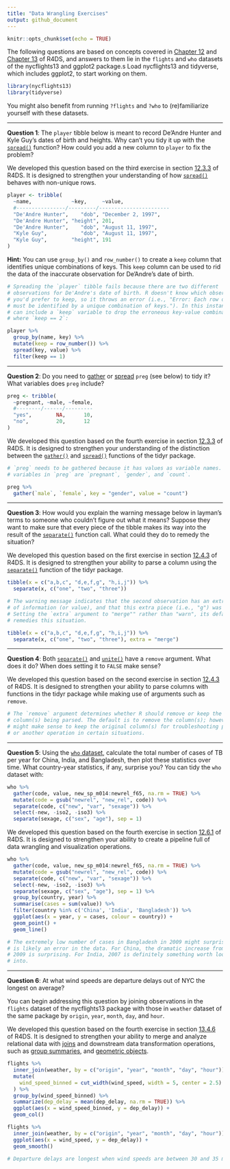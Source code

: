 ```yaml
---
title: "Data Wrangling Exercises"
output: github_document
---
```


```r
knitr::opts_chunk$set(echo = TRUE)
```

The following questions are based on concepts covered in [Chapter 12][12] and
[Chapter 13][13] of R4DS, and answers to them lie in the `flights` and `who`
datasets of the nycflights13 and ggplot2 package.s Load nycflights13 and
tidyverse, which includes ggplot2, to start working on them.

```r
library(nycflights13)
library(tidyverse)
```

You might also benefit from running `?flights` and `?who` to (re)familiarize
yourself with these datasets.

--- 

**Question 1**: The `player` tibble below is meant to record De'Andre Hunter and
Kyle Guy's dates of birth and heights. Why can't you tidy it up with the
[`spread()`][12.3.2] function? How could you add a new column to `player` to fix
the problem?

We developed this question based on the third exercise in section
[12.3.3][12.3.3] of R4DS. It is designed to strengthen your understanding of how
[`spread()`][12.3.2] behaves with non-unique rows.

```r
player <- tribble(
  ~name,             ~key,     ~value,
  #----------------/---------/-----------------------
  "De'Andre Hunter",    "dob", "December 2, 1997",
  "De'Andre Hunter", "height", 201,
  "De'Andre Hunter",    "dob", "August 11, 1997",
  "Kyle Guy",           "dob", "August 11, 1997",
  "Kyle Guy",        "height", 191
)
```

**Hint:** You can use `group_by()` and `row_number()` to create a `keep` column
that identifies unique combinations of keys. This `keep` column can be used to
rid the data of the inaccurate observation for De'Andre's date of birth.

```r
# Spreading the `player` tibble fails because there are two different
# observations for De'Andre's date of birth. R doesn't know which observation
# you'd prefer to keep, so it throws an error (i.e., "Error: Each row of output
# must be identified by a unique combination of keys."). In this instance, you
# can include a `keep` variable to drop the erroneous key-value combination
# where `keep == 2`:

player %>% 
  group_by(name, key) %>% 
  mutate(keep = row_number()) %>% 
  spread(key, value) %>% 
  filter(keep == 1)
```

---

**Question 2**: Do you need to [gather][12.3.1] or [spread][12.3.2] `preg` (see
below) to tidy it? What variables does `preg` include?
```r
preg <- tribble(
  ~pregnant, ~male, ~female,
  #--------/------/---------
  "yes",        NA,      10,
  "no",         20,      12
)
```

We developed this question based on the fourth exercise in section
[12.3.3][12.3.3] of R4DS. It is designed to strengthen your understanding of the
distinction between the [`gather()`][12.3.1] and [`spread()`][12.3.2] functions
of the tidyr package.

```r
# `preg` needs to be gathered because it has values as variable names. The
# variables in `preg` are `pregnant`, `gender`, and `count`.

preg %>% 
  gather(`male`, `female`, key = "gender", value = "count")
```

---

**Question 3**: How would you explain the warning message below in layman's
terms to someone who couldn't figure out what it means? Suppose they want to
make sure that every piece of the tibble makes its way into the result of the
[`separate()`][12.4.1] function call. What could they do to remedy the
situation?

We developed this question based on the first exercise in section
[12.4.3][12.4.3] of R4DS. It is designed to strengthen your ability to parse a
column using the [`separate()`][12.4.1] function of the tidyr package.

```r
tibble(x = c("a,b,c", "d,e,f,g", "h,i,j")) %>% 
  separate(x, c("one", "two", "three"))
```

```r
# The warning message indicates that the second observation has an extra piece
# of information (or value), and that this extra piece (i.e., "g") was dropped.
# Setting the `extra` argument to "merge"" rather than "warn", its default,
# remedies this situation.

tibble(x = c("a,b,c", "d,e,f,g", "h,i,j")) %>% 
  separate(x, c("one", "two", "three"), extra = "merge")
```

---

**Question 4**: Both [`separate()`][12.4.1] and [`unite()`][12.4.2] have a
`remove` argument. What does it do? When does setting it to `FALSE` make sense?

We developed this question based on the second exercise in section
[12.4.3][12.4.3] of R4DS. It is designed to strengthen your ability to parse
columns with functions in the tidyr package while making use of arguments such
as `remove`.

```r
# The `remove` argument determines whether R should remove or keep the original
# column(s) being parsed. The default is to remove the column(s); however, it
# might make sense to keep the original column(s) for troubleshooting purposes
# or another operation in certain situations.
```

---

**Question 5**: Using the [`who` dataset][12.6], calculate the total number of
cases of TB per year for China, India, and Bangladesh, then plot these
statistics over time. What country-year statistics, if any, surprise you? You
can tidy the `who` dataset with:

```r
who %>%
  gather(code, value, new_sp_m014:newrel_f65, na.rm = TRUE) %>% 
  mutate(code = gsub("newrel", "new_rel", code)) %>%
  separate(code, c("new", "var", "sexage")) %>% 
  select(-new, -iso2, -iso3) %>% 
  separate(sexage, c("sex", "age"), sep = 1)
```

We developed this question based on the fourth exercise in section
[12.6.1][12.6.1] of R4DS. It is designed to strengthen your ability to create a
pipeline full of data wrangling and visualization operations.

```r
who %>%
  gather(code, value, new_sp_m014:newrel_f65, na.rm = TRUE) %>% 
  mutate(code = gsub("newrel", "new_rel", code)) %>%
  separate(code, c("new", "var", "sexage")) %>% 
  select(-new, -iso2, -iso3) %>% 
  separate(sexage, c("sex", "age"), sep = 1) %>%
  group_by(country, year) %>%
  summarise(cases = sum(value)) %>%
  filter(country %in% c('China', 'India', 'Bangladesh')) %>% 
  ggplot(aes(x = year, y = cases, colour = country)) + 
  geom_point() + 
  geom_line()

# The extremely low number of cases in Bangladesh in 2009 might surprise you. It
# is likely an error in the data. For China, the dramatic increase from 2008 to
# 2009 is surprising. For India, 2007 is definitely something worth looking
# into.
```

---

**Question 6**: At what wind speeds are departure delays out of NYC the longest
on average? 

You can begin addressing this question by joining observations in the `flights`
dataset of the nycflights13 package with those in `weather` dataset of the same
package by `origin`, `year`, `month`, `day`, and `hour`.

We developed this question based on the fourth exercise in section
[13.4.6][13.4.6] of R4DS. It is designed to strengthen your ability to merge and
analyze relational data with [joins][13.4.2] and downstream data transformation operations, such as [group summaries][5.6], and [geometric objects][3.6].

```r
flights %>%
  inner_join(weather, by = c("origin", "year", "month", "day", "hour")) %>%
  mutate(
    wind_speed_binned = cut_width(wind_speed, width = 5, center = 2.5)
  ) %>%
  group_by(wind_speed_binned) %>%
  summarize(dep_delay = mean(dep_delay, na.rm = TRUE)) %>%
  ggplot(aes(x = wind_speed_binned, y = dep_delay)) +
  geom_col()

flights %>%
  inner_join(weather, by = c("origin", "year", "month", "day", "hour")) %>%
  ggplot(aes(x = wind_speed, y = dep_delay)) +
  geom_smooth()

# Departure delays are longest when wind speeds are between 30 and 35 mph.
```

[3.6]: https://r4ds.had.co.nz/data-visualisation.html#geometric-objects
[5.6]: http://r4ds.had.co.nz/transform.html#grouped-summaries-with-summarise
[12]: http://r4ds.had.co.nz/tidy-data.html
[12.3.1]: http://r4ds.had.co.nz/tidy-data.html#gathering
[12.3.2]: http://r4ds.had.co.nz/tidy-data.html#spreading
[12.3.3]: http://r4ds.had.co.nz/tidy-data.html#exercises-22
[12.3.3.4]: https://jrnold.github.io/r4ds-exercise-solutions/tidy-data.html#exercise-12.3.4
[12.4.1]: http://r4ds.had.co.nz/tidy-data.html#separate
[12.4.2]: http://r4ds.had.co.nz/tidy-data.html#unite
[12.4.3]: http://r4ds.had.co.nz/tidy-data.html#exercises-23
[12.4.3.1]: https://jrnold.github.io/r4ds-exercise-solutions/tidy-data.html#exercise-12.4.1
[12.6]: http://r4ds.had.co.nz/tidy-data.html#case-study
[12.6.1]: http://r4ds.had.co.nz/tidy-data.html#exercises-25
[13]: http://r4ds.had.co.nz/relational-data.html
[13.4.2]: http://r4ds.had.co.nz/relational-data.html#inner-join
[13.4.6]: http://r4ds.had.co.nz/relational-data.html#exercises-28